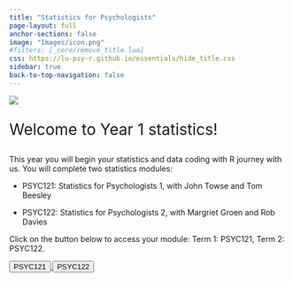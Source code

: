 ```yaml
---
title: "Statistics for Psychologists"
page-layout: full
anchor-sections: false
image: "Images/icon.png"
#filters: [_core/remove_title.lua]
css: https://lu-psy-r.github.io/essentials/hide_title.css
sidebar: true
back-to-top-navigation: false
---
```


![](Images/LUPsychology.svg){fig-alt="University Logo" fig-align="center"}

::: {.div style="font-size:2em;"}
Welcome to Year 1 statistics!
:::

This year you will begin your statistics and data coding with R journey with us. You will complete two statistics modules: 

- PSYC121: Statistics for Psychologists 1, with John Towse and Tom Beesley

- PSYC122: Statistics for Psychologists 2, with Margriet Groen and Rob Davies

Click on the button below to access your module: Term 1: PSYC121, Term 2: PSYC122.

```{=html}

<div class="container">
  <div class="row">
    <div class="col">

    <a href="PSYC121/">
      <button type="button" class="btn btn-landing btn-lg year-one">PSYC121</button>
    </a>
    <a href="PSYC122/">
      <button type="button" class="btn btn-landing btn-lg year-one">PSYC122</button>
    </a>
    
    </div>
  </div>
</div>
```
